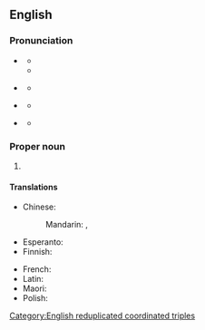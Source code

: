 {{also|www}}
==English==
===Pronunciation===
{{Wikipedia|Pronunciation of "www"}}
* {{a|US|UK}} {{IPA|/ˈdʌb.əl.juː ˈdʌb.əl.juː ˈdʌb.əl.juː/|lang=en}}
** {{audio|En-uk-WWW.ogg|Audio (UK)|lang=en}}
** {{audio|en-us-www-1.ogg|Audio (US)|lang=en}}
* {{a|Southern US}} {{IPA|/ˈdʌb.jə ˈdʌb.jə ˈdʌb.jə/|lang=en}}
**{{audio|en-us-www-2.ogg|Audio (Southern US)|lang=en}}
*{{a|GenAm}} {{IPA|/ˈdʌb ˈdʌb ˈdʌb/|lang=en|qual1=variant or rapid}} 
**{{audio|en-US-dub dub dub.ogg|Audio (US)|lang=en}}
*{{a|UK}} {{IPA|[dʌɥʊ̆dʌɥʊ̆dʌbˡju]|lang=en|qual1=variant or rapid}} 
**{{audio|En-uk-dubydubydublyoo.ogg|Audio (UK)|lang=en}}

===Proper noun===
{{en-proper noun}}

# {{initialism of|World Wide Web|lang=en}}

====Translations====
{{trans-top|World Wide Web (abbreviation)}}
* Chinese:
*: Mandarin: {{t+|cmn|萬維網|sc=Hani}}, {{t+|cmn|万维网|tr=wànwéiwǎng|sc=Hani}}
* Esperanto: {{t|eo|TTT}}
* Finnish: {{t|fi|www}}
{{trans-mid}}
* French: {{t+|fr|WWW|m}}
* Latin: {{t|la|TTT}}
* Maori: {{t|mi|TAW (Tukutuku Ao Whānui)}}
* Polish: {{t+|pl|WWW|m}}
{{trans-bottom}}

[[Category:English reduplicated coordinated triples]]